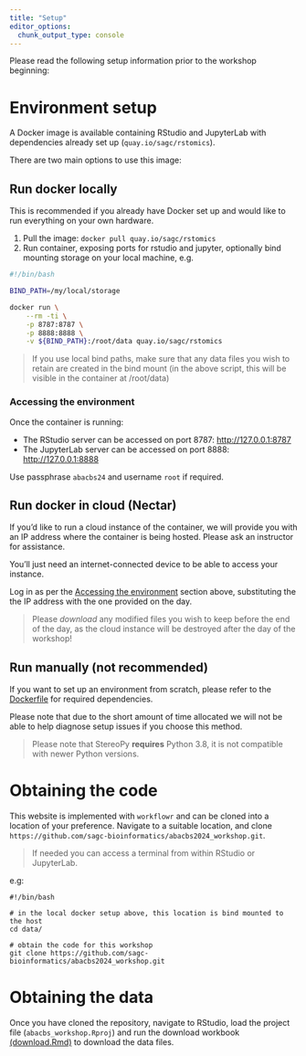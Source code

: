 ```yaml
---
title: "Setup"
editor_options:
  chunk_output_type: console
---
```


Please read the following setup information prior to the workshop beginning:

# Environment setup

A Docker image is available containing RStudio and JupyterLab with dependencies already set up (`quay.io/sagc/rstomics`).

There are two main options to use this image:

## Run docker locally

This is recommended if you already have Docker set up and would like to run
everything on your own hardware.

1. Pull the image: `docker pull quay.io/sagc/rstomics`
2. Run container, exposing ports for rstudio and jupyter, optionally bind mounting storage on your local machine, e.g.

```bash
#!/bin/bash

BIND_PATH=/my/local/storage

docker run \
    --rm -ti \
    -p 8787:8787 \
    -p 8888:8888 \
    -v ${BIND_PATH}:/root/data quay.io/sagc/rstomics
```

> If you use local bind paths, make sure that any data files you wish to retain
> are created in the bind mount (in the above script, this will be visible in the container at /root/data)

### Accessing the environment

Once the container is running:

- The RStudio server can be accessed on port 8787: [http://127.0.0.1:8787](http://127.0.0.1:8787)
- The JupyterLab server can be accessed on port 8888: [http://127.0.0.1:8888](http://127.0.0.1:8888)

Use passphrase `abacbs24` and username `root` if required.

## Run docker in cloud (Nectar)

If you'd like to run a cloud instance of the container, we will provide you with
an IP address where the container is being hosted. Please ask an instructor for assistance.

You'll just need an internet-connected device to be able to access your instance.

Log in as per the [Accessing the environment](#accessing-the-environment) section above, 
substituting the the IP address with the one provided on the day.

> Please *download* any modified files you wish to keep before the end of the day,
> as the cloud instance will be destroyed after the day of the workshop!


## Run manually (not recommended)

If you want to set up an environment from scratch, please refer to the [Dockerfile](assets/Dockerfile)
for required dependencies.

Please note that due to the short amount of time allocated we will not be able to 
help diagnose setup issues if you choose this method.

> Please note that StereoPy **requires** Python 3.8, it is not compatible with newer Python versions.

# Obtaining the code

This website is implemented with `workflowr` and can be cloned into a location
of your preference. Navigate to a suitable location, and clone `https://github.com/sagc-bioinformatics/abacbs2024_workshop.git`.

> If needed you can access a terminal from within RStudio or JupyterLab.

e.g:

```
#!/bin/bash

# in the local docker setup above, this location is bind mounted to the host
cd data/

# obtain the code for this workshop
git clone https://github.com/sagc-bioinformatics/abacbs2024_workshop.git
```

# Obtaining the data

Once you have cloned the repository, navigate to RStudio, load the project file
(`abacbs_workshop.Rproj`) and run the download workbook
[(download.Rmd)](download.html) to download the data files.


